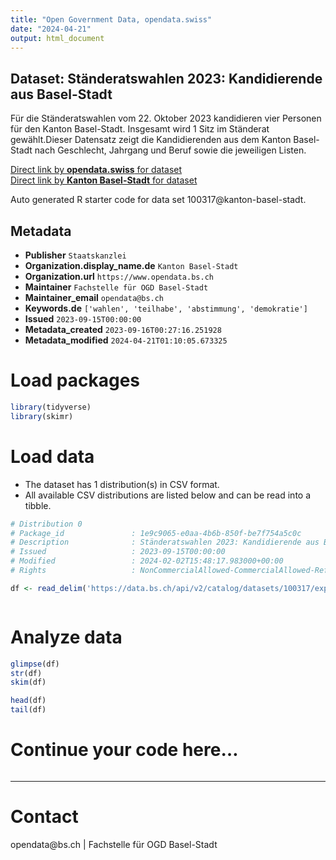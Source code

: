 ```yaml
---
title: "Open Government Data, opendata.swiss"
date: "2024-04-21"
output: html_document
---
```


## Dataset: Ständeratswahlen 2023: Kandidierende aus Basel-Stadt

Für die Ständeratswahlen vom 22. Oktober 2023 kandidieren vier Personen  für den Kanton Basel-Stadt. Insgesamt wird 1 Sitz im Ständerat gewählt.Dieser Datensatz zeigt die Kandidierenden aus dem Kanton
Basel-Stadt nach Geschlecht, Jahrgang und Beruf sowie die jeweiligen Listen.
 

[Direct link by **opendata.swiss** for dataset](https://opendata.swiss/de/dataset/standeratswahlen-2023-kandidierende-aus-basel-stadt)<br>
[Direct link by **Kanton Basel-Stadt** for dataset](https://data.bs.ch/explore/dataset/100317/)

Auto generated R starter code for data set 100317@kanton-basel-stadt.

## Metadata

- **Publisher** `Staatskanzlei`
- **Organization.display_name.de** `Kanton Basel-Stadt`
- **Organization.url** `https://www.opendata.bs.ch`
- **Maintainer** `Fachstelle für OGD Basel-Stadt`
- **Maintainer_email** `opendata@bs.ch`
- **Keywords.de** `['wahlen', 'teilhabe', 'abstimmung', 'demokratie']`
- **Issued** `2023-09-15T00:00:00`
- **Metadata_created** `2023-09-16T00:27:16.251928`
- **Metadata_modified** `2024-04-21T01:10:05.673325`


# Load packages

```r

library(tidyverse)
library(skimr)

```

# Load data

-   The dataset has 1 distribution(s) in CSV format.
-   All available CSV distributions are listed below and can be read into a tibble.

```r

# Distribution 0
# Package_id               : 1e9c9065-e0aa-4b6b-850f-be7f754a5c0c
# Description              : Ständeratswahlen 2023: Kandidierende aus Basel-Stadt (csv)
# Issued                   : 2023-09-15T00:00:00
# Modified                 : 2024-02-02T15:48:17.983000+00:00
# Rights                   : NonCommercialAllowed-CommercialAllowed-ReferenceRequired

df <- read_delim('https://data.bs.ch/api/v2/catalog/datasets/100317/exports/csv')



```

# Analyze data

```r

glimpse(df)
str(df)
skim(df)

head(df)
tail(df)

```

# Continue your code here...

```r

```

------------------------------------------------------------------------

# Contact

opendata@bs.ch | Fachstelle für OGD Basel-Stadt
